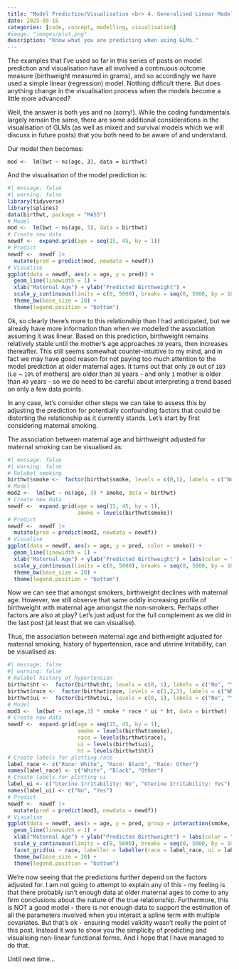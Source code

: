 ```yaml
---
title: "Model Prediction/Visualisation <br> 4. Generalised Linear Models (GLMs)"
date: 2025-05-16
categories: [code, concept, modelling, visualisation]
#image: "images/plot.png"
description: "Know what you are predicting when using GLMs."
---
```


The examples that I've used so far in this series of posts on model prediction and visualisation have all involved a continuous outcome measure (birthweight measured in grams), and so accordingly we have used a simple linear (regression) model. Nothing difficult there. But does anything change in the visualisation process when the models become a little more advanced?

Well, the answer is both yes and no (sorry!). While the coding fundamentals largely remain the same, there are some additional considerations in the visualisation of GLMs (as well as mixed and survival models which we will discuss in future posts) that you both need to be aware of and understand.






Our model then becomes:

`mod <-  lm(bwt ~ ns(age, 3), data = birthwt)`

And the visualisation of the model prediction is:

```r
#| message: false
#| warning: false
library(tidyverse)
library(splines)
data(birthwt, package = "MASS")
# Model
mod <-  lm(bwt ~ ns(age, 3), data = birthwt)
# Create new data
newdf <-  expand.grid(age = seq(15, 45, by = 1))
# Predict
newdf <-  newdf |> 
  mutate(pred = predict(mod, newdata = newdf))
# Visualise
ggplot(data = newdf, aes(x = age, y = pred)) +
  geom_line(linewidth = 1) +
  xlab("Maternal Age") + ylab("Predicted Birthweight") +
  scale_y_continuous(limits = c(0, 5000), breaks = seq(0, 5000, by = 1000)) +
  theme_bw(base_size = 20) +
  theme(legend.position = "bottom")
```

Ok, so clearly there's more to this relationship than I had anticipated, but we already have more information than when we modelled the association assuming it was linear. Based on this prediction, birthweight remains relatively stable until the mother's age approaches `30` years, then increases thereafter. This still seems somewhat counter-intuitive to my mind, and in fact we may have good reason for not paying too much attention to the model prediction at older maternal ages. It turns out that only `20` out of `189` (i.e ~ `10%` of mothers) are older than `30` years - and only `1` mother is older than `40` years - so we do need to be careful about interpreting a trend based on only a few data points. 

In any case, let's consider other steps we can take to assess this by adjusting the prediction for potentially confounding factors that could be distorting the relationship as it currently stands. Let's start by first considering maternal smoking.

The association between maternal age and birthweight adjusted for maternal smoking can be visualised as:

```r
#| message: false
#| warning: false
# Relabel smoking
birthwt$smoke <-  factor(birthwt$smoke, levels = c(0,1), labels = c("No", "Yes"))
# Model
mod2 <-  lm(bwt ~ ns(age, 3) * smoke, data = birthwt)
# Create new data
newdf <-  expand.grid(age = seq(15, 45, by = 1),
                      smoke = levels(birthwt$smoke))
# Predict
newdf <-  newdf |>
  mutate(pred = predict(mod2, newdata = newdf))
# Visualise
ggplot(data = newdf, aes(x = age, y = pred, color = smoke)) +
  geom_line(linewidth = 1) +
  xlab("Maternal Age") + ylab("Predicted Birthweight") + labs(color = "Smoking Status") +
  scale_y_continuous(limits = c(0, 5000), breaks = seq(0, 5000, by = 1000)) +
  theme_bw(base_size = 20) +
  theme(legend.position = "bottom")
```

Now we can see that amongst smokers, birthweight declines with maternal age. However, we still observe that same oddly increasing profile of birthweight with maternal age amongst the non-smokers. Perhaps other factors are also at play? Let's just adjust for the full complement as we did in the last post (at least that we can visualise).

Thus, the association between maternal age and birthweight adjusted for maternal smoking, history of hypertension, race and uterine irritability, can be visualised as:

```r
#| message: false
#| warning: false
# Relabel history of hypertension
birthwt$ht <-  factor(birthwt$ht, levels = c(0, 1), labels = c("No", "Yes"))
birthwt$race <-  factor(birthwt$race, levels = c(1,2,3), labels = c("White", "Black", "Other"))
birthwt$ui <-  factor(birthwt$ui, levels = c(0, 1), labels = c("No", "Yes"))
# Model
mod3 <-  lm(bwt ~ ns(age,3) * smoke * race * ui * ht, data = birthwt)
# Create new data
newdf <-  expand.grid(age = seq(15, 45, by = 1),
                      smoke = levels(birthwt$smoke),
                      race = levels(birthwt$race),
                      ui = levels(birthwt$ui),
                      ht = levels(birthwt$ht))
# Create labels for plotting race
label_race <- c("Race: White", "Race: Black", "Race: Other")
names(label_race) <- c("White", "Black", "Other")
# Create labels for plotting ui
label_ui <- c("Uterine Irritability: No", "Uterine Irritability: Yes")
names(label_ui) <- c("No", "Yes")
# Predict
newdf <-  newdf |> 
  mutate(pred = predict(mod3, newdata = newdf))
# Visualise
ggplot(data = newdf, aes(x = age, y = pred, group = interaction(smoke, ht), color = smoke, linetype = ht)) +
  geom_line(linewidth = 1) +
  xlab("Maternal Age") + ylab("Predicted Birthweight") + labs(color = "Smoking Status", linetype = "History of Hypertension") +
  scale_y_continuous(limits = c(0, 5000), breaks = seq(0, 5000, by = 1000)) +
  facet_grid(ui ~ race, labeller = labeller(race = label_race, ui = label_ui)) +
  theme_bw(base_size = 20) +
  theme(legend.position = "bottom")
```
We're now seeing that the predictions further depend on the factors adjusted for. I am not going to attempt to explain any of this - my feeling is that there probably isn't enough data at older maternal ages to come to any firm conclusions about the nature of the true relationship. Furthermore, this is NOT a good model - there is not enough data to support the estimation of all the parameters involved when you interact a spline term with multiple covariates. But that's ok - ensuring model validity wasn't really the point of this post. Instead it was to show you the simplicity of predicting and visualising non-linear functional forms. And I hope that I have managed to do that.

Until next time...
